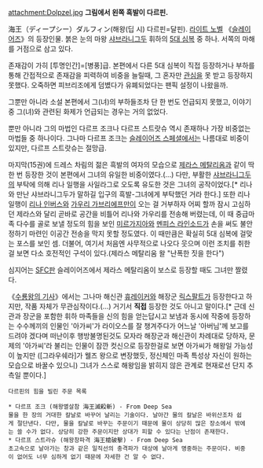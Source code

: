 attachment:Dolpzel.jpg
'''그림에서 왼쪽 흑발이 다르핀.'''

海王（ディープシー）ダルフィン(해왕(딥 시) 다르핀=달핀). [[라이트 노벨]] 《[[슬레이어즈]]》의 등장인물. 붉은 눈의 마왕 [[샤브라니그두]] 휘하의 [[5대 심복]] 중 하나. 서쪽의 마해를 거점으로 삼고 있다.

존재감이 가히 [투명인간]=[병풍]급. 본편에서 다른 5대 심복이 직접 등장하거나 부하를 통해 간접적으로 존재감을 피력하여 비중을 늘릴때, 그 혼자만 [[관심]]을 못 받고 등장하지 못했다. 오죽하면 피브리조에게 덤볐다가 유폐되었다는 팬픽 설정이 나왔을까.

그뿐만 아니라 소설 본편에서 그(녀)의 부하들조차 단 한 번도 언급되지 못했고, 이야기 중 그(녀)와 관련된 화제가 언급되는 경우는 거의 없었다.

뿐만 아니라 그의 마법인 다르프 조크나 다르프 스트랏슈 역시 존재하나 가장 비중없는 마법들 중 하나이다. 그나마 다르프 조크는 [[슬레이어즈 스페셜]]에서는 나름대로 비중이 있지만, 다르프 스트랏슈는 절망급.

마지막(15권)에 드레스 차림의 젊은 흑발의 여자의 모습으로 [[제라스 메탈리옴]]과 같이 딱 한 번 등장한 것이 본편에서 그녀의 유일한 비중이였다.(...) 다만, 부활한 [[샤브라니그두]]의 부탁에 의해 리나 일행을 사일라그로 오도록 유도한 것은 그녀의 공작이었다.[* 리나와 만난 샤브라니그두가 말하길 입구의 흑발-그녀에게 부탁했던 거라 한다.] 또한 리나 일행이 [[리나 인버스]]와 [[가우리 가브리에프]]만이 오는 걸 거부하자 어찌 할까 잠시 고심하던 제라스와 달리 곧바로 공간을 비틀어 리나와 가우리를 전송해 버렸는데, 이 때 중급마족 다수를 골로 보낼 정도의 힘을 보인 [[미르가지아]]와 [[멘피스 라인소드]]가 손을 써도 불안정하기 마련인 이공간 전송을 막지 못할 정도였다. 이 때만큼은 확실히 5대 심복에 걸맞는 포스를 보인 셈. 더불어, 여기서 처음엔 사무적으로 나오다 웃으며 이런 조치를 취한 걸 보면 다소 호전적인 구석이 있다.(제라스 메탈리움 왈 "난폭한 짓을 한다")

심지어는 [[SFC]]판 슬레이어즈에서 제라스 메탈리옴이 보스로 등장할 때도 그녀만 짤렸다.

《[[수룡왕의 기사]]》에서는 그나마 해신관 [[휴레이커]]와 해장군 [[릭스팔트]]가 등장한다고 하지만, 작품 자체가 무관심작이다.(…) 거기서 '''직접''' 등장한 것도 아니고 말이다.[* 근데 신관과 장군을 포함한 휘하 마족들을 신의 힘을 얻는답시고 보냄과 동시에 작중에 등장하는 수수께끼의 인물인 '아가씨'가 라이오스를 잘 챙겨주다가 어느날 '아버님'께 보고를 드려야 겠다며 떠난이후 행방불명된것도 모자라 해장군과 해신관이 차례대로 당하자, 문제의 '아가씨'라 불리는 인물이 잠깐 컷신으로 등장한걸로 보면 아가씨가 해왕일 가능성이 높지만 ([그라우쉐라]가 웰즈 왕으로 변장했듯, 정신체인 마족 특성상 자신이 원하는 모습으로 바꿀수 있으니) 그녀가 스스로 해왕임을 밝히지 않은 관계로 현재로선 단지 추측일 뿐이다.]


 다르핀의 힘을 빌린 주문 목록

 * 다르프 조크 (해왕멸살참 海王滅殺斬) - From Deep Sea 
 물을 한 장의 거대한 칼날로 바꾸어 날리는 기술이다. 날아간 물의 칼날은 바위산조차 쉽게 절단낸다. 다만, 물을 칼날로 바꾸는 주문이기 때문에 물이 상당히 많은 장소에서 밖에는 쓸 수가 없다. 상당히 강한 주문이지만 상대가 피할 수 있다는 난점이 존재한다.
 * 다르프 스트라슈 (해왕창파격 海王槍破擊) - From Deep Sea 
 초고속으로 날아가는 창과 같은 일직선의 충격파가 대상에 날아게 명중하는 주문이다. 비중이 없어도 너무 심하게 없기 때문에 자세한 건 알 수 없다.
